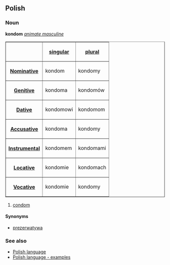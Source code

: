 ==Polish==
===Noun===
'''kondom''' ''[[Polish language - animate masculine noun declension|animate masculine]]''

<table border=1>
<tr><th><th>[[Polish language - singular number|singular]]<th>[[Polish language - plural number|plural]]</tr>
<tr><th>[[Polish language - nominative|Nominative]]<td>kondom<td>kondomy</tr>
<tr><th>[[Polish language - genitive|Genitive]]<td>kondoma<td>kondomów</tr>
<tr><th>[[Polish language - dative|Dative]]<td>kondomowi<td>kondomom</tr>
<tr><th>[[Polish language - accusative|Accusative]]<td>kondoma<td>kondomy</tr>
<tr><th>[[Polish language - instrumental|Instrumental]]<td>kondomem<td>kondomami</tr>
<tr><th>[[Polish language - locative|Locative]]<td>kondomie<td>kondomach</tr>
<tr><th>[[Polish language - vocative|Vocative]]<td>kondomie<td>kondomy</tr>
</table>

#[[condom]]

====Synonyms====
*[[prezerwatywa#Polish|prezerwatywa]]

===See also===
* [[Polish language]]
* [[Polish language - examples]]